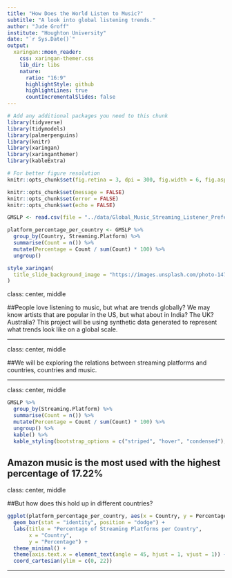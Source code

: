```yaml
---
title: "How Does the World Listen to Music?"
subtitle: "A look into global listening trends."
author: "Jude Groff"
institute: "Houghton University"
date: "`r Sys.Date()`"
output:
  xaringan::moon_reader: 
    css: xaringan-themer.css
    lib_dir: libs
    nature:
      ratio: "16:9"
      highlightStyle: github
      highlightLines: true
      countIncrementalSlides: false
---
```


```r
# Add any additional packages you need to this chunk
library(tidyverse)
library(tidymodels)
library(palmerpenguins)
library(knitr)
library(xaringan)
library(xaringanthemer)
library(kableExtra)
```

```r
# For better figure resolution
knitr::opts_chunk$set(fig.retina = 3, dpi = 300, fig.width = 6, fig.asp = 0.618, out.width = "80%")

knitr::opts_chunk$set(message = FALSE)
knitr::opts_chunk$set(error = FALSE)
knitr::opts_chunk$set(echo = FALSE)
```


```r
GMSLP <- read.csv(file = "../data/Global_Music_Streaming_Listener_Preferences.csv")
```

```r
platform_percentage_per_country <- GMSLP %>%
  group_by(Country, Streaming.Platform) %>%
  summarise(Count = n()) %>%
  mutate(Percentage = Count / sum(Count) * 100) %>%
  ungroup()
```

```r
style_xaringan(
  title_slide_background_image = "https://images.unsplash.com/photo-1470225620780-dba8ba36b745?q=80&w=2070&auto=format&fit=crop&ixlib=rb-4.0.3&ixid=M3wxMjA3fDB8MHxwaG90by1wYWdlfHx8fGVufDB8fHx8fA%3D%3D"
)
```


class: center, middle

##People love listening to music, but what are trends globally? We may know artists that are popular in the US, but what about in India? The UK? Australia? This project will be using synthetic data generated to represent what trends look like on a global scale.

---

class: center, middle

##We will be exploring the relations between streaming platforms and countries, countries and music.

---

class: center, middle
```r
GMSLP %>%
  group_by(Streaming.Platform) %>%
  summarise(Count = n()) %>%
  mutate(Percentage = Count / sum(Count) * 100) %>%
  ungroup() %>%
  kable() %>%
  kable_styling(bootstrap_options = c("striped", "hover", "condensed"), full_width = F)
```


**Amazon music is the most used with the highest percentage of 17.22%**
---

class: center, middle

##But how does this hold up in different countries?

```r
ggplot(platform_percentage_per_country, aes(x = Country, y = Percentage, fill = Streaming.Platform)) +
  geom_bar(stat = "identity", position = "dodge") +
  labs(title = "Percentage of Streaming Platforms per Country",
       x = "Country",
       y = "Percentage") +
  theme_minimal() +
  theme(axis.text.x = element_text(angle = 45, hjust = 1, vjust = 1)) +
  coord_cartesian(ylim = c(0, 22))  
```
---
